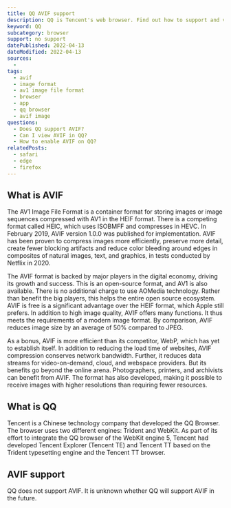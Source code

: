 ```yaml
---
title: QQ AVIF support
description: QQ is Tencent's web browser. Find out how to support and view AVIF images.
keyword: QQ
subcategory: browser
support: no support
datePublished: 2022-04-13
dateModified: 2022-04-13
sources:
  -
tags:
  - avif
  - image format
  - av1 image file format
  - browser
  - app
  - qq browser
  - avif image
questions:
  - Does QQ support AVIF?
  - Can I view AVIF in QQ?
  - How to enable AVIF on QQ?
relatedPosts:
  - safari
  - edge
  - firefox
---
```


## What is AVIF

The AV1 Image File Format is a container format for storing images or image sequences compressed with AV1 in the HEIF format. There is a competing format called HEIC, which uses ISOBMFF and compresses in HEVC. In February 2019, AVIF version 1.0.0 was published for implementation. AVIF has been proven to compress images more efficiently, preserve more detail, create fewer blocking artifacts and reduce color bleeding around edges in composites of natural images, text, and graphics, in tests conducted by Netflix in 2020.

The AVIF format is backed by major players in the digital economy, driving its growth and success. This is an open-source format, and AV1 is also available. There is no additional charge to use AOMedia technology. Rather than benefit the big players, this helps the entire open source ecosystem. AVIF is free is a significant advantage over the HEIF format, which Apple still prefers. In addition to high image quality, AVIF offers many functions. It thus meets the requirements of a modern image format. By comparison, AVIF reduces image size by an average of 50% compared to JPEG.

As a bonus, AVIF is more efficient than its competitor, WebP, which has yet to establish itself. In addition to reducing the load time of websites, AVIF compression conserves network bandwidth. Further, it reduces data streams for video-on-demand, cloud, and webspace providers. But its benefits go beyond the online arena. Photographers, printers, and archivists can benefit from AVIF. The format has also developed, making it possible to receive images with higher resolutions than requiring fewer resources.

## What is QQ

Tencent is a Chinese technology company that developed the QQ Browser. The browser uses two different engines: Trident and WebKit. As part of its effort to integrate the QQ browser of the WebKit engine 5, Tencent had developed Tencent Explorer (Tencent TE) and Tencent TT based on the Trident typesetting engine and the Tencent TT browser.

## AVIF support

QQ does not support AVIF. It is unknown whether QQ will support AVIF in the future.
